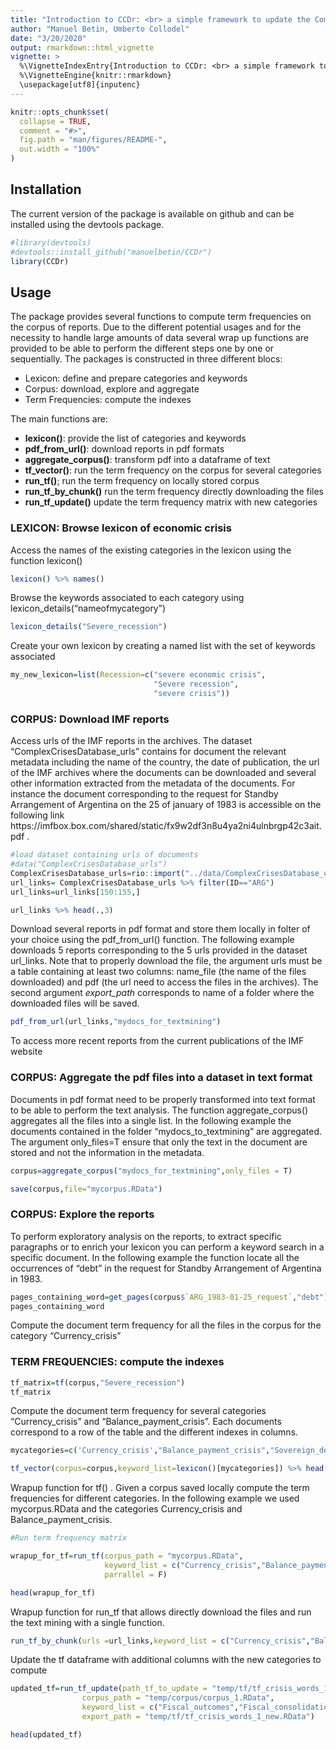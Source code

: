 ```yaml
---
title: "Introduction to CCDr: <br> a simple framework to update the Complex Crises Database"
author: "Manuel Betin, Umberto Collodel"
date: "3/20/2020"
output: rmarkdown::html_vignette
vignette: >
  %\VignetteIndexEntry{Introduction to CCDr: <br> a simple framework to update the Complex Crises Database}
  %\VignetteEngine{knitr::rmarkdown}
  \usepackage[utf8]{inputenc}
---
```



```r
knitr::opts_chunk$set(
  collapse = TRUE,
  comment = "#>",
  fig.path = "man/figures/README-",
  out.width = "100%"
)
```


## Installation 

The current version of the package is available on github and can be installed using the devtools package.

```r
#library(devtools)
#devtools::install_github("manuelbetin/CCDr")
library(CCDr)
```

## Usage
 
The package provides several functions to compute term frequencies on the corpus of reports. Due to the different potential usages and for the necessity to handle large amounts of data several wrap up functions are provided to be able to perform the different steps one by one or sequentially.
The packages is constructed in three different blocs:

- Lexicon: define and prepare categories and keywords
- Corpus: download, explore and aggregate
- Term Frequencies: compute the indexes

The main functions are: 
 
 - **lexicon()**: provide the list of categories and keywords
 - **pdf_from_url()**: download reports in pdf formats
 - **aggregate_corpus()**: transform pdf into a dataframe of text
 - **tf_vector()**: run the term frequency on the corpus for several categories
 - **run_tf()**; run the term frequency on locally stored corpus
 - **run_tf_by_chunk()** run the term frequency directly downloading the files 
 - **run_tf_update()** update the term frequency matrix with new categories

### LEXICON: Browse lexicon of economic crisis

Access the names of the existing categories in the lexicon using the function lexicon()

```r
lexicon() %>% names()

```

Browse the keywords associated to each category using lexicon_details("nameofmycategory")

```r
lexicon_details("Severe_recession")
```

Create your own lexicon by creating a named list with the set of keywords associated 

```r
my_new_lexicon=list(Recession=c("severe economic crisis",
                                "Severe recession",
                                "severe crisis"))

```

### CORPUS: Download IMF reports 

Access urls of the IMF reports in the archives. The dataset "ComplexCrisesDatabase_urls" contains for document the relevant metadata including the name of the country, the date of publication, the url of the IMF archives where the documents can be downloaded and several other information extracted from the metadata of the documents. For instance the document corresponding to the request for Standby Arrangement of Argentina on the 25 of january of 1983 is accessible on the following link https://imfbox.box.com/shared/static/fx9w2df3n8u4ya2ni4ulnbrgp42c3ait.pdf . 

```r
#load dataset containing urls of documents 
#data("ComplexCrisesDatabase_urls")
ComplexCrisesDatabase_urls=rio::import("../data/ComplexCrisesDatabase_urls.rda")
url_links= ComplexCrisesDatabase_urls %>% filter(ID=="ARG")
url_links=url_links[150:155,]

url_links %>% head(.,3)
```

Download several reports in pdf format and store them locally in folter of your choice using the pdf_from_url() function. The following example downloads 5 reports corresponding to the 5 urls provided in the dataset url_links. Note that to properly download the file, the argument urls must be a table containing at least two columns: name_file (the name of the files downloaded) and pdf (the url need to access the files in the archives). The second argument *export_path* corresponds to name of a folder where the downloaded files will be saved.

```r

pdf_from_url(url_links,"mydocs_for_textmining")

```


To access more recent reports from the current publications of the IMF website


### CORPUS: Aggregate the pdf files into a dataset in text format

Documents in pdf format need to be properly transformed into text format to be able to perform the text analysis. The function aggregate_corpus() aggregates all the files into a single list. In the following example the documents contained in the folder "mydocs_to_textmining" are aggregated. The argument only_files=T ensure that only the text in the document are stored and not the information in the metadata.

```r
corpus=aggregate_corpus("mydocs_for_textmining",only_files = T)

save(corpus,file="mycorpus.RData")
```

### CORPUS: Explore the reports 

To perform exploratory analysis on the reports, to extract specific paragraphs or to enrich your lexicon you can perform a keyword search in a specific document. In the following example the function locate all the occurrences of "debt" in the request for Standby Arrangement of Argentina in 1983.

```r

pages_containing_word=get_pages(corpus$`ARG_1983-01-25_request`,"debt")
pages_containing_word
```

Compute the document term frequency for all the files in the corpus for the category "Currency_crisis"

### TERM FREQUENCIES: compute the indexes

```r
tf_matrix=tf(corpus,"Severe_recession")
tf_matrix
```

Compute the document term frequency for several categories "Currency_crisis" and "Balance_payment_crisis". Each documents correspond to a row of the table and the different indexes in columns.

```r

mycategories=c('Currency_crisis',"Balance_payment_crisis","Sovereign_default")

tf_vector(corpus=corpus,keyword_list=lexicon()[mycategories]) %>% head()

```

Wrapup function for tf() . Given a corpus saved locally compute the term frequencies for different categories. In the following example we used mycorpus.RData and the categories Currency_crisis and Balance_payment_crisis. 

```r

#Run term frequency matrix

wrapup_for_tf=run_tf(corpus_path = "mycorpus.RData",
                     keyword_list = c("Currency_crisis","Balance_payment_crisis"),
                     parrallel = F)

head(wrapup_for_tf)
```

Wrapup function for run_tf that allows directly download the files and run the text mining with a single function.

```r
run_tf_by_chunk(urls =url_links,keyword_list = c("Currency_crisis","Balance_payment_crisis"))
```

Update the tf dataframe with additional columns with the new categories to compute

```r

updated_tf=run_tf_update(path_tf_to_update = "temp/tf/tf_crisis_words_1.RData",
                corpus_path = "temp/corpus/corpus_1.RData",
                keyword_list = c("Fiscal_outcomes","Fiscal_consolidation"),
                export_path = "temp/tf/tf_crisis_words_1_new.RData")

head(updated_tf)
```


